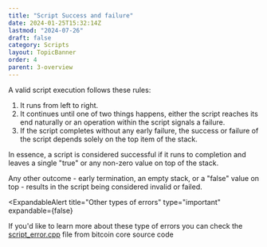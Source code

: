 ```yaml
---
title: "Script Success and failure"
date: 2024-01-25T15:32:14Z
lastmod: "2024-07-26"
draft: false
category: Scripts
layout: TopicBanner
order: 4
parent: 3-overview
---
```


A valid script execution follows these rules:

1. It runs from left to right.
2. It continues until one of two things happens, either the script reaches its end naturally or an operation within the script signals a failure.
3. If the script completes without any early failure, the success or failure of the script depends solely on the top item of the stack.

<div className="dark:hidden">
    <SvgDisplay
        src="/bitcoin-topics/static/images/topics/overview/valid-invalid-script.svg"
        width="100%"
        height="auto"
    />
</div>
<div className="hidden dark:block">
    <SvgDisplay
        src="/bitcoin-topics/static/images/topics/overview/dark-valid-invalid-script.svg"
        width="100%"
        height="auto"
    />
</div>

In essence, a script is considered successful if it runs to completion and leaves a single "true" or any non-zero value on top of the stack.

Any other outcome - early termination, an empty stack, or a "false" value on top - results in the script being considered invalid or failed.

<ExpandableAlert
  title="Other types of errors"
  type="important"
  expandable={false}
>
If you'd like to learn more about these type of errors you can check the [script_error.cpp](https://github.com/bitcoin/bitcoin/blob/master/src/script/script_error.cpp) file from bitcoin core source code 
<MinimalVideoPlayer src="/bitcoin-topics/static/images/topics/overview/script_error.mov" autoPlay={false} />

</ExpandableAlert>
